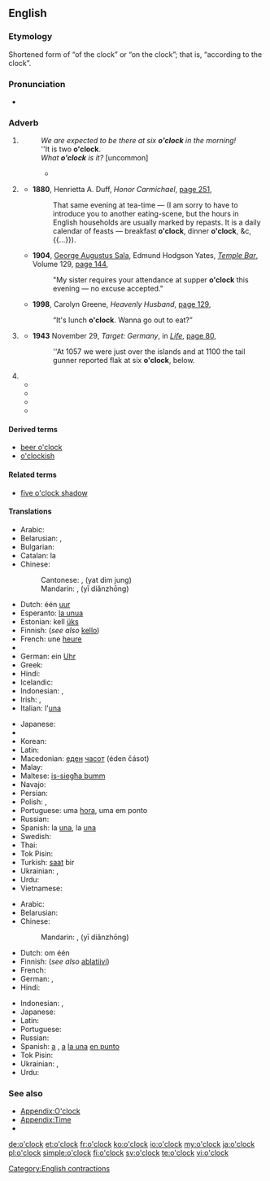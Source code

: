 ==English==

===Etymology===
Shortened form of “of the clock” or “on the clock”; that is, “according to the clock”.

===Pronunciation===
* {{audio|en-us-o'clock.ogg|Audio (US)}}

===Adverb===
{{en-adv|head=[[o']][[clock]]|-}}

# {{context|modifying a numeral, one to twelve}} {{non-gloss definition|In conjunction with a numeral, indicates the [[time]] within a twelve hour period ([[midnight]] to [[noon]] or noon to midnight), specifically the time when the hour hand of a clock points precisely to the symbol or marking corresponding to the designated numeral.}}
#: ''We are expected to be there at six '''o'clock''' in the morning!''
#: ''It is two '''o'clock'''.
#: ''What '''o'clock''' is it?'' [uncommon]
#:* {{quote-book
 |year=1892
 |year_published='''2011'''
 |edition=HTML
 |editor=
 |author=Sir Arthur Conan Doyle
 |title=The Adventures of Sherlock Holmes
 |chapter=
 |url=http://www.gutenberg.org/files/1661/1661-h/1661-h.htm
 |genre=
 |publisher=The Gutenberg Project
 |isbn=
 |page=
 |passage=I say, Watson, what '''o’clock''' is it?
}}
# {{context|jocular}} {{non-gloss definition|In conjunction with a term representing an action or event that occurs daily, indicates the time that said action or event occurs, or first occurs.}}
#* '''1880''', Henrietta A. Duff, ''Honor Carmichael'', [http://books.google.com/books?id=ivMBAAAAQAAJ&q=%22dinner+o%27clock%22&dq=%22dinner+o%27clock%22&hl=en&ei=R_cqTsPtNorsrQfb74WyDQ&sa=X&oi=book_result&ct=result&resnum=7&ved=0CEkQ6AEwBg page 251],
#*: That same evening at tea-time — (I am sorry to have to introduce you to another eating-scene, but the hours in English households are usually marked by repasts. It is a daily calendar of feasts — breakfast '''o'clock''', dinner '''o'clock''', &c, {{...}}).
#* '''1904''', [[w:George Augustus Sala|George Augustus Sala]], Edmund Hodgson Yates, ''[[w:Temple Bar (magazine)|Temple Bar]]'', Volume 129, [http://books.google.com/books?id=OU83AAAAMAAJ&q=%22supper+o%27clock%22&dq=%22supper+o%27clock%22&hl=en&ei=hvEqTu3eOcHsrAf4w_mxDQ&sa=X&oi=book_result&ct=result&resnum=5&ved=0CDoQ6AEwBA page 144],
#*: "My sister requires your attendance at supper '''o'clock''' this evening — no excuse accepted."
#* '''1998''', Carolyn Greene, ''Heavenly Husband'', [http://books.google.com/books?id=ovdrZZmRa_wC&q=%22lunch|luncheon+o%27clock%22&dq=%22lunch|luncheon+o%27clock%22&hl=en&ei=0PUqTuaZIc3JrAfZ3bSyDQ&sa=X&oi=book_result&ct=result&resnum=6&ved=0CD0Q6AEwBQ page 129],
#*: “It's lunch '''o'clock'''. Wanna go out to eat?”
# {{context|with a numeral, one to twelve}} {{non-gloss definition|In conjunction with a numeral, indicates the direction, relative to the speaker, corresponding to the direction the hour hand is pointing at the time corresponding to the numeral, with twelve representing directly [[ahead]] and three being to the [[right]].}}
#* '''1943''' November 29, ''Target: Germany'', in ''[[w:Life (magazine)|Life]]'', [http://books.google.com/books?id=DVcEAAAAMBAJ&pg=PA80&dq=%22flak%22+-intitle:flak&hl=en&ei=4jkpTujsJYjMmAWg8p2ZDA&sa=X&oi=book_result&ct=result&resnum=2&ved=0CCwQ6AEwATgU#v=onepage&q=%22flak%22%20-intitle%3Aflak&f=false page 80],
#*: ''At 1057 we were just over the islands and at 1100 the tail gunner reported flak at six '''o'clock''', below.
# {{non-gloss definition|Used to indicate direction on a plane, often vertical with 12 o'clock being straight up, representing a projection of the speaker's field of vision.}}
#* {{quote-book|title=Birding around the year: when to find birds in North America|author=Aileen R. Lotz|year=1989|passage=It's at nine '''o'clock''' about two feet in from the edge of the branch. You need to know your "o'clocks" (nondigital) to spot birds.}}
#* {{quote-book|title=The Wellness book|page=86|author=Herbert Benson|coauthors=Eileen M. Stuart, Harvard Medical School. Mind/Body Medical Institute|year=1992|passage=Without moving your head, move your gaze upward to look at twelve '''o'clock'''. Now look down at six '''o'clock'''. Repeat three times, then blink several times, and rest with your eyes closed.}}
#* {{quote-book|title=Laboratory outlines in biology--VI|page=22|author=Peter Abramoff|coauthors=Robert G. Thomson|year=1994|passage=Thus, you could tell them to "look at three '''o'clock'''," or "look just off-center toward nine '''o'clock'''," and so forth. Alternatively, in some microscopes a thin black line appears to cut across the field of view}}
#* {{quote-book|title=Bird watching for dummies|author=Bill Thompson|year=1997|passage=Three '''o'clock''' and nine '''o'clock''' would be at the outer right and outer left sides of the tree, respectively, and so on. The clock technique is a very helpful way for one bird watcher to direct others to a hard-to-spot perched bird.}}
{{rfc|too wordy, too limited in scope, heading=>motion, but o'clock can refer to position relative to static object, heading is also itself a bit too jargony, missing sense for "beer o'clock"}}

====Derived terms====
* [[beer o'clock]]
* [[o'clockish]]

====Related terms====
* [[five o'clock shadow]]

====Translations====
{{trans-top|indication of time ''The translations below are of "one o’clock"''}}
* Arabic: {{t-|ar|الساعة الواحدة|f|tr=al-sāʿa al-wāḥida|sc=Arab}}
* Belarusian: {{t-|be|гадзіна|f|tr=hadzína|sc=Cyrl}} {{qualifier|the number is omitted for one o'clock}}, {{t-|be|першая|f|tr=péršaja|sc=Cyrl}}
* Bulgarian: {{t-|bg|един часа|tr=edín časá|sc=Cyrl}}
* Catalan: la {{t+|ca|una|f}}
* Chinese:
*: Cantonese: {{Hani|[[一]][[點鐘]]}}, {{Hani|[[一]][[点钟]]}} (yat dim jung)
*: Mandarin:  {{Hani|[[一]][[點鐘]]}},  {{Hani|[[一]][[点钟]]}} (yī diǎnzhōng)
* Dutch: één [[uur]]
* Esperanto: [[la unua]]
* Estonian: kell [[üks]]
* Finnish: {{t+|fi|yksi}} (''see also'' [[kello]])
* French: une [[heure]]
* {{trreq|Georgian}}
* German: ein [[Uhr]]
* Greek: {{t-|el|μία η ώρα|f|tr=mía i óra}}
* Hindi: {{t-|hi|एक बजा|tr=ek bajā|sc=Deva}}
* Icelandic: {{t-|is|klukkan}}
* Indonesian: {{t-|id|jam satu}}, {{t-|id|pukul satu}}
* Irish: {{t+|ga|a|xs=Irish}} {{t+|ga|aon|alt=haon|xs=Irish}} {{t-|ga|a chlog|xs=Irish}}, {{t-|ga|a haon a chlog|xs=Irish}}
* Italian: l'[[una#Italian|una]]
{{trans-mid}}
* Japanese: {{t+|ja|一時|tr=[[いちじ]], ichiji|sc=Jpan}}
* {{trreq|Khmer}}
* Korean: {{t+|ko|한시|tr=han-si|sc=Kore}}
* Latin: {{t-|la|prima hora}}
* Macedonian: [[еден]] [[часот]] (éden čásot)
* Malay: {{t-|ms|pukul satu|xs=Malay}}
* Maltese: [[is-siegħa bumm]]
* Navajo: {{tø|nv|tʼááłáhádí azlį́į́ʼ}}
* Persian: {{t-|fa|ساعت یک|tr=sâ'at yek|sc=fa-Arab}}
* Polish: {{t-|pl|pierwsza|f}}, {{t-|pl|godzina pierwsza|f}}
* Portuguese: uma [[hora]], uma em ponto
* Russian: {{t+|ru|час|m|tr=čas}} {{qualifier|the number is omitted for one o'clock}}
* Spanish: la [[una#Spanish|una]], la [[una]] {{t-|es|en punto}}
* Swedish: {{t+|sv|klockan}} {{t+|sv|ett}}
* Thai: {{t-|th|หนึ่งนาฬิกา|tr=nèung naalígaa|sc=Thai}}
* Tok Pisin: {{t-|tpi|wanpela kilok}}
* Turkish: [[saat]] bir
* Ukrainian: {{t+|uk|година|f|tr=hodýna|sc=Cyrl}} {{qualifier|the number is omitted for one o'clock}}, {{t-|uk|перша|f|tr=pérša|sc=Cyrl}}
* Urdu: {{t-|ur|ایک بجا|tr=ek bajā|sc=ur-Arab}}
* Vietnamese: {{t-|vi|một giờ}}
{{trans-bottom}}

{{trans-top|''The translations below are of "at one o’clock"''}}
* Arabic: {{t-|ar|الساعة الواحدة|f|tr=al-sāʿa al-wāḥida|sc=Arab}}
* Belarusian: {{t-|be|ў гадзіну|tr=ŭ hadzínu|sc=Cyrl}}
* Chinese:
*: Mandarin: {{Hani|[[一]][[點鐘]]}},  {{Hani|[[一]][[点钟]]}} (yī diǎnzhōng)
* Dutch: om één {{t+|nl|uur}}
* Finnish: {{t-|fi|yhdeltä}} (''see also'' [[ablatiivi#Usage notes|ablatiivi]])
* French: {{t-|fr|à une heure}}
* German: {{t-|de|um 1 Uhr}}, {{t-|de|um eins}}
* Hindi: {{t-|hi|एक बजे|tr=ek baje|sc=Deva}}
{{trans-mid}}
* Indonesian: {{t-|id|pada pukul satu}}, {{t-|id|pada jam satu}}
* Japanese: {{t+|ja|一時|tr=いちじに, ichiji-ni|alt=一時に|sc=Jpan}}
* Latin: {{t-|la|primae horae}}
* Portuguese: {{t-|pt|à uma hora}}
* Russian: {{t-|ru|в час|tr=v čas}}
* Spanish: [[a]] {{t-|es|la una|f}},  [[a]] [[la una]] [[en punto]]
* Tok Pisin: {{t-|tpi|wanpela kilok}}
* Ukrainian: {{t-|uk|у годину|tr=u hodýnu|sc=Cyrl}}, {{t-|uk|о першій|tr=o péršij|sc=Cyrl}}
* Urdu: {{t-|ur|ایک بجے|tr=ek baje|sc=ur-Arab}}
{{trans-bottom}}

===See also===
* [[Appendix:O'clock]]
* [[Appendix:Time]]
* {{pedia|Clock position}}

[[Category:English contractions]]

[[de:o'clock]]
[[et:o'clock]]
[[fr:o'clock]]
[[ko:o'clock]]
[[io:o'clock]]
[[my:o'clock]]
[[ja:o'clock]]
[[pl:o'clock]]
[[simple:o'clock]]
[[fi:o'clock]]
[[sv:o'clock]]
[[te:o'clock]]
[[vi:o'clock]]